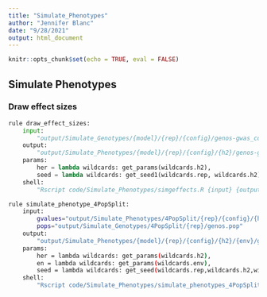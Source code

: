 ```yaml
---
title: "Simulate_Phenotypes"
author: "Jennifer Blanc"
date: "9/28/2021"
output: html_document
---
```


```r
knitr::opts_chunk$set(echo = TRUE, eval = FALSE)
```

## Simulate Phenotypes 

### Draw effect sizes 

```python
rule draw_effect_sizes:
    input:
        "output/Simulate_Genotypes/{model}/{rep}/{config}/genos-gwas_common.afreq"
    output:
        "output/Simulate_Phenotypes/{model}/{rep}/{config}/{h2}/genos-gwas_common.effects.txt"
    params:
        her = lambda wildcards: get_params(wildcards.h2),
        seed = lambda wildcards: get_seed1(wildcards.rep, wildcards.h2)
    shell:
        "Rscript code/Simulate_Phenotypes/simgeffects.R {input} {output} {params.her} 0.4 {params.seed}"
```


```bash
rule simulate_phenotype_4PopSplit:
    input:
        gvalues="output/Simulate_Phenotypes/4PopSplit/{rep}/{config}/{h2}/genos-gwas_common.gvalue.sscore",
        pops="output/Simulate_Genotypes/4PopSplit/{rep}/genos.pop"
    output:
        "output/Simulate_Phenotypes/{model}/{rep}/{config}/{h2}/{env}/genos-gwas_common.phenos.txt"
    params:
        her = lambda wildcards: get_params(wildcards.h2),
        en = lambda wildcards: get_params(wildcards.env),
        seed = lambda wildcards: get_seed(wildcards.rep,wildcards.h2,wildcards.env)
    shell:
        "Rscript code/Simulate_Phenotypes/simulate_phenotypes_4PopSplit_meanshift.R {input.gvalues} {input.pops} {output} {params.her} {params.en} {params.seed}"
```

